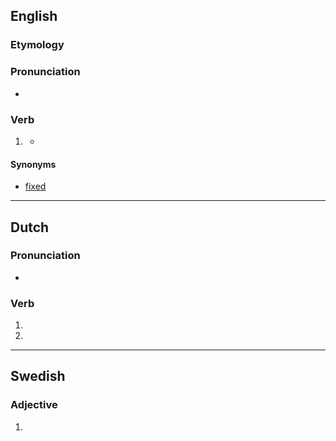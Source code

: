 ==English==

===Etymology===
{{suffix|en|fix|t}}

===Pronunciation===
* {{rhymes|ɪkst|lang=en}}

===Verb===
{{head|en|verb form}}

# {{lb|en|obsolete}} {{en-past of|fix}}
#* {{quote-journal
|lang=en
|date=
|year=1919
|month=Nov
|first=
|last=
|author=George W. Perkins
|coauthors=
|title=The Workers' Fair Share
|volume=XV
|issue=5
|page=221
|magazine=The Rotarian
|publisher=
|issn=
|url=http://books.google.com/books?id=vlgEAAAAMBAJ&pg=PA221&dq=fixt+-fixture+-fixtures&hl=en&sa=X&ei=vFlrUaL8Nabj4AOR6YCQDg&redir_esc=y#v=onepage&q=fixt%20-fixture%20-fixtures&f=false
|passage=… to cover what we will call '''fixt''' charges, …
}}

====Synonyms====
* [[fixed]]

----

==Dutch==

===Pronunciation===
* {{audio|Nl-fixt.ogg|Audio|lang=nl}}

===Verb===
{{nl-verb-form}}

# {{nl-verb form of|p=23|n=sg|t=pres|m=ind|fixen}}
# {{nl-verb form of|n=pl|m=imp|fixen}}

----

==Swedish==

===Adjective===
{{head|sv|adjective form}}

# {{sv-adj-form-abs-indef-n|fix}}